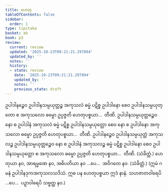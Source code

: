 ```yaml
---
title: ဟေတု
tableOfContents: false
sidebar:
  order: 1
type: tipitaka
basket: ab
book: p3
review:
  current: review
  updated: '2025-10-23T09:21:21.297894'
  updated_by: ''
  notes: ''
  history:
  - state: review
    date: '2025-10-23T09:21:21.297894'
    updated_by: ''
    notes: ''
    previous_state: draft
---
```



<ReviewStatus review={frontmatter.review} showDetails={true} />

<HypothesisAnnotation frontmatter={frontmatter} />

<DynamicBreadcrumb />

<Division number="26" book="p3" e="ch" v="39" p="421">

<Paragraph number="2289" book="p3">
ဥပါဒါနဉ္စေဝ ဥပါဒါနသမ္ပယုတ္တဉ္စ အကုသလံ ဓမ္မံ ပဋိစ္စ ဥပါဒါနော စေဝ ဥပါဒါနသမ္ပယုတ္တော စ အကုသလော ဓမ္မော ဥပ္ပဇ္ဇတိ ဟေတုပစ္စယာ…  တီဏိ.
</Paragraph>

<Paragraph number="2290" book="p3">
ဥပါဒါနသမ္ပယုတ္တဉ္စေဝ နော စ ဥပါဒါနံ အကုသလံ ဓမ္မံ ပဋိစ္စ ဥပါဒါနသမ္ပယုတ္တော စေဝ နော စ ဥပါဒါနော အကုသလော ဓမ္မော ဥပ္ပဇ္ဇတိ ဟေတုပစ္စယာ…  တီဏိ.
</Paragraph>

<Paragraph number="2291" book="p3">
ဥပါဒါနဉ္စေဝ ဥပါဒါနသမ္ပယုတ္တံ အကုသလဉ္စ ဥပါဒါနသမ္ပယုတ္တဉ္စေဝ နော စ ဥပါဒါနံ အကုသလဉ္စ ဓမ္မံ ပဋိစ္စ ဥပါဒါနော စေဝ ဥပါဒါနသမ္ပယုတ္တော စ အကုသလော ဓမ္မော ဥပ္ပဇ္ဇတိ ဟေတုပစ္စယာ…  တီဏိ. (သံခိတ္တံ.)
</Paragraph>

</Division>
<Division number="27" book="p3" e="ch" v="39" p="422">

<Paragraph number="2292" book="p3">
ဟေတုယာ နဝ, အာရမ္မဏေ နဝ, အဓိပတိယာ နဝ …ပေ…  အဝိဂတေ နဝ. (သံခိတ္တံ.) (ဣမံ ဂမနံ ဥပါဒါနဒုကအကုသလသဒိသံ. ဣဓ ပန ဟေတုပစ္စယာ ဣဒံ နာနံ. သဟဇာတဝါရေပိ …ပေ…  ပဉှာဝါရေပိ သဗ္ဗတ္ထ နဝ.)
</Paragraph>
</Division>